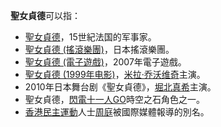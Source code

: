 '''聖女貞德'''可以指：
* [[聖女貞德|聖女貞德]]，15世紀法国的军事家。
* [[聖女貞德_(搖滾樂團)|聖女貞德 (搖滾樂團)]]，日本搖滾樂團。
* [[聖女貞德_(電子遊戲)|聖女貞德 (電子遊戲)]]，2007年電子遊戲。
* [[聖女貞德_(1999年电影)|聖女貞德 (1999年电影)]]，[[米拉·乔沃维奇|米拉·乔沃维奇]]主演。
* 2010年日本舞台剧《聖女貞德》，[[堀北真希|堀北真希]]主演。
* 聖女貞德，[[閃電十一人GO|閃電十一人GO]]時空之石角色之一。
* [[香港民主運動|香港民主運動]]人士[[周庭|周庭]]被國際媒體報導的別名。

{{disambig|cat=四字消歧义}}